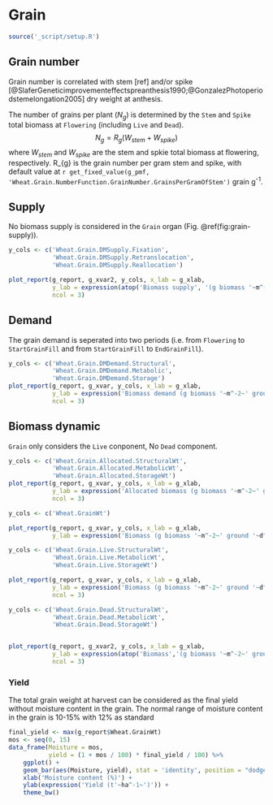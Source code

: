 # Grain {#cha:grain}



```r
source('_script/setup.R')
```


## Grain number {#sec:grain-number}

Grain number is correlated with stem [ref] and/or spike [@SlaferGeneticimprovementeffectspreanthesis1990;@GonzalezPhotoperiodstemelongation2005] dry weight at anthesis.

The number of grains per plant ($N_{g}$) is determined by the `Stem` and `Spike` total biomass at `Flowering` (including `Live` and `Dead`).
$$
N_{g}=R_{g}(W_{stem} + W_{spike})
$$
where $W_{stem}$ and $W_{spike}$ are the stem and spkie total biomass at flowering, respectively. R_{g} is the grain number per gram stem and spike, with default value at `r get_fixed_value(g_pmf, 'Wheat.Grain.NumberFunction.GrainNumber.GrainsPerGramOfStem')` grain g<sup>-1</sup>.




## Supply {#sec:grain-supply}

No biomass supply is considered in the `Grain` organ (Fig. \@ref(fig:grain-supply)).


<div class="fig-output">
```r
y_cols <- c('Wheat.Grain.DMSupply.Fixation',
            'Wheat.Grain.DMSupply.Retranslocation',
            'Wheat.Grain.DMSupply.Reallocation')

plot_report(g_report, g_xvar2, y_cols, x_lab = g_xlab, 
            y_lab = expression(atop('Biomass supply', '(g biomass '~m^-2~' ground '~d^-1~')')), 
            ncol = 3)

```
</div>


## Demand {#sec:grain-demand}
The grain demand is seperated into two periods (i.e. from `Flowering` to `StartGrainFill` and from `StartGrainFill` to `EndGrainFill`). 


<div class="fig-output">
```r
y_cols <- c('Wheat.Grain.DMDemand.Structural', 
            'Wheat.Grain.DMDemand.Metabolic', 
            'Wheat.Grain.DMDemand.Storage')
plot_report(g_report, g_xvar, y_cols, x_lab = g_xlab, 
            y_lab = expression('Biomass demand (g biomass '~m^-2~' ground '~d^-1~')'), 
            ncol = 3)

```
</div>

## Biomass dynamic {#sec:grain-dynamic}

`Grain` only considers the `Live` conponent, No `Dead` component.



<div class="fig-output">
```r
y_cols <- c('Wheat.Grain.Allocated.StructuralWt',
            'Wheat.Grain.Allocated.MetabolicWt',
            'Wheat.Grain.Allocated.StorageWt')
plot_report(g_report, g_xvar, y_cols, x_lab = g_xlab, 
            y_lab = expression('Allocated biomass (g biomass '~m^-2~' ground '~d^-1~')'),
            ncol = 3)
```
</div>




<div class="fig-output">
```r
y_cols <- c('Wheat.GrainWt')

plot_report(g_report, g_xvar, y_cols, x_lab = g_xlab, 
            y_lab = expression('Biomass (g biomass '~m^-2~' ground '~d^-1~')'))

```
</div>





<div class="fig-output">
```r
y_cols <- c('Wheat.Grain.Live.StructuralWt',
            'Wheat.Grain.Live.MetabolicWt',
            'Wheat.Grain.Live.StorageWt')

plot_report(g_report, g_xvar, y_cols, x_lab = g_xlab, 
            y_lab = expression('Biomass (g biomass '~m^-2~' ground '~d^-1~')'),
            ncol = 3)

```
</div>


<div class="fig-output">
```r
y_cols <- c('Wheat.Grain.Dead.StructuralWt',
            'Wheat.Grain.Dead.MetabolicWt',
            'Wheat.Grain.Dead.StorageWt')


plot_report(g_report, g_xvar2, y_cols, x_lab = g_xlab, 
            y_lab = expression(atop('Biomass','(g biomass '~m^-2~' ground '~d^-1~')')),
            ncol = 3)

```
</div>




### Yield

The total grain weight at harvest can be considered as the final yield without moisture content in the grain. The normal range of moisture content in the grain is 10-15% with 12% as standard

<div class="fig-output">
```r

final_yield <- max(g_report$Wheat.GrainWt)
mos <- seq(0, 15)
data_frame(Moisture = mos,
           yield = (1 + mos / 100) * final_yield / 100) %>% 
    ggplot() +
    geom_bar(aes(Moisture, yield), stat = 'identity', position = "dodge") +
    xlab('Moisture content (%)') + 
    ylab(expression('Yield (t'~ha^-1~')')) +
    theme_bw()
 
```
</div>
